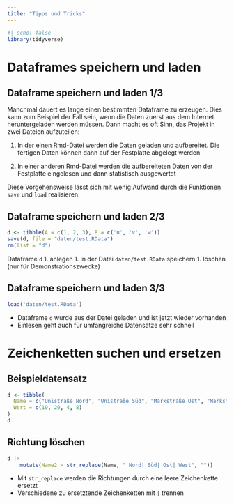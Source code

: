 ```yaml
---
title: "Tipps und Tricks"
---
```


```r
#| echo: false
library(tidyverse)
```


# Dataframes speichern und laden


## Dataframe speichern und laden 1/3

Manchmal dauert es lange einen bestimmten Dataframe zu erzeugen. Dies kann zum Beispiel
der Fall sein, wenn die Daten zuerst aus dem Internet heruntergeladen werden müssen. Dann
macht es oft Sinn, das Projekt in zwei Dateien aufzuteilen:

1. In der einen Rmd-Datei werden die Daten geladen und aufbereitet. Die fertigen Daten können
dann auf der Festplatte abgelegt werden

1. In einer anderen Rmd-Datei werden die aufbereiteten Daten von der Festplatte eingelesen und
dann statistisch ausgewertet

Diese Vorgehensweise lässt sich mit wenig Aufwand durch die Funktionen `save` und `load` realisieren.


## Dataframe speichern und laden 2/3

```r
d <- tibble(A = c(1, 2, 3), B = c('u', 'v', 'w'))
save(d, file = "daten/test.RData")
rm(list = "d")
```

Dataframe `d` 
1. anlegen
1. in der Datei `daten/test.RData` speichern
1. löschen (nur für Demonstrationszwecke)


## Dataframe speichern und laden 3/3

```r
load('daten/test.RData')
```

- Dataframe `d` wurde aus der Datei geladen und ist jetzt wieder vorhanden
- Einlesen geht auch für umfangreiche Datensätze sehr schnell


# Zeichenketten suchen und ersetzen 

## Beispieldatensatz

```r
d <- tibble(
  Name = c("Unistraße Nord", "Unistraße Süd", "Markstraße Ost", "Markstraße West"), 
  Wert = c(10, 20, 4, 8)
)
d
```


## Richtung löschen

```r
d |>
    mutate(Name2 = str_replace(Name, " Nord| Süd| Ost| West", ""))
```

- Mit `str_replace` werden die Richtungen durch eine leere Zeichenkette ersetzt
- Verschiedene zu ersetztende Zeichenketten mit `|` trennen

